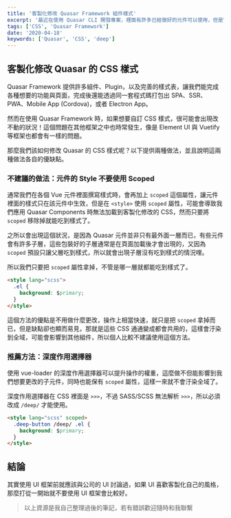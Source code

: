 ```yaml
---
title: '客製化修改 Quasar Framework 組件樣式'
excerpt: '最近在使用 Quasar CLI 開發專案，裡面有許多已經做好的元件可以使用，但是它所提供的元件是層層包裝好的，有些元件的 CSS 樣式甚至使用 important 還是難以覆寫或修改。這邊要介紹在 Quasar Framework 之中該如何強硬地修改 CSS 樣式，來客製化 Quasar 提供的組件。'
tags: ['CSS', 'Quasar Framework']
date: '2020-04-18'
keywords: ['Quasar', 'CSS', 'deep']
---
```


## 客製化修改 Quasar 的 CSS 樣式

Quasar Framework 提供許多組件、Plugin，以及完善的樣式表，讓我們能完成各種想要的功能與頁面，完成後還能透過同一套程式碼打包出 SPA、SSR、PWA、Mobile App (Cordova)，或者 Electron App。

然而在使用 Quasar Framework 時，如果想要自訂 CSS 樣式，很可能會出現改不動的狀況！這個問題在其他框架之中也時常發生，像是 Element UI 與 Vuetify 等框架也都會有一樣的問題。

那麼我們該如何修改 Quasar 的 CSS 樣式呢？以下提供兩種做法，並且說明這兩種做法各自的優缺點。

### 不建議的做法：元件的 Style 不要使用 Scoped

通常我們在各個 Vue 元件裡面撰寫樣式時，會再加上 `scoped` 這個屬性，讓元件裡面的樣式只在該元件中生效，但是在 `<style>` 使用 `scoped` 屬性，可能會導致我們應用 Quasar Components 時無法加載到客製化修改的 CSS，然而只要將 `scoped` 移除掉就能吃到樣式了。

之所以會出現這個狀況，是因為 Quasar 元件並非只有最外面一層而已，有些元件會有許多子層，這些包裝好的子層通常是在頁面加載後才會出現的，又因為 `scoped` 預設只讓父層吃到樣式，所以就會出現子層沒有吃到樣式的情況哩。

所以我們只要把 `scoped` 屬性拿掉，不管是哪一層就都能吃到樣式了。

```html
<style lang="scss">
  .el {
    background: $primary;
  }
</style>
```

這個方法的優點是不用做什麼更改，操作上相當快速，就只是把 `scoped` 拿掉而已，但是缺點卻也顯而易見，那就是這些 CSS 通通變成都會共用的，這樣會汙染到全域，可能會影響到其他組件，所以個人比較不建議使用這個方法。

### 推薦方法：深度作用選擇器

使用 vue-loader 的深度作用選擇器可以提升操作的權重，這麼做不但能影響到我們想要更改的子元件，同時也能保有 `scoped` 屬性，這樣一來就不會汙染全域了。

深度作用選擇器在 CSS 裡面是 `>>>`，不過 SASS/SCSS 無法解析 `>>>`，所以必須改成 `/deep/` 才能使用。

```html
<style lang="scss" scoped>
  .deep-button /deep/ .el {
    background: $primary;
  }
</style>
```

## 結論

其實使用 UI 框架前就應該與公司的 UI 討論過，如果 UI 喜歡客製化自己的風格，那麼打從一開始就不要使用 UI 框架會比較好。

> 以上資源是我自己整理過後的筆記，若有錯誤歡迎隨時和我聯繫
